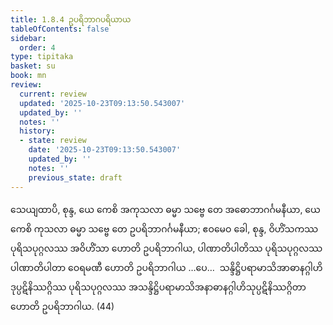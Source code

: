 ```yaml
---
title: 1.8.4 ဥပရိဘာဂပရိယာယ
tableOfContents: false
sidebar:
  order: 4
type: tipitaka
basket: su
book: mn
review:
  current: review
  updated: '2025-10-23T09:13:50.543007'
  updated_by: ''
  notes: ''
  history:
  - state: review
    date: '2025-10-23T09:13:50.543007'
    updated_by: ''
    notes: ''
    previous_state: draft
---
```



<ReviewStatus review={frontmatter.review} showDetails={true} />

<HypothesisAnnotation frontmatter={frontmatter} />

<DynamicBreadcrumb />

<Division number="86" book="mn" e="ch" v="24" p="170">

<Paragraph number="251" book="mn">
သေယျထာပိ, စုန္ဒ, ယေ ကေစိ အကုသလာ ဓမ္မာ သဗ္ဗေ တေ အဓောဘာဂင်္ဂမနီယာ, ယေ ကေစိ ကုသလာ ဓမ္မာ သဗ္ဗေ တေ ဥပရိဘာဂင်္ဂမနီယာ; ဧဝမေဝ ခေါ, စုန္ဒ, ဝိဟိံသကဿ ပုရိသပုဂ္ဂလဿ အဝိဟိံသာ ဟောတိ ဥပရိဘာဂါယ, ပါဏာတိပါတိဿ ပုရိသပုဂ္ဂလဿ ပါဏာတိပါတာ ဝေရမဏီ ဟောတိ ဥပရိဘာဂါယ …ပေ…  သန္ဒိဋ္ဌိပရာမာသိအာဓာနဂ္ဂါဟိဒုပ္ပဋိနိဿဂ္ဂိဿ ပုရိသပုဂ္ဂလဿ အသန္ဒိဋ္ဌိပရာမာသိအနာဓာနဂ္ဂါဟိသုပ္ပဋိနိဿဂ္ဂိတာ ဟောတိ ဥပရိဘာဂါယ. (44)
</Paragraph>
</Division>